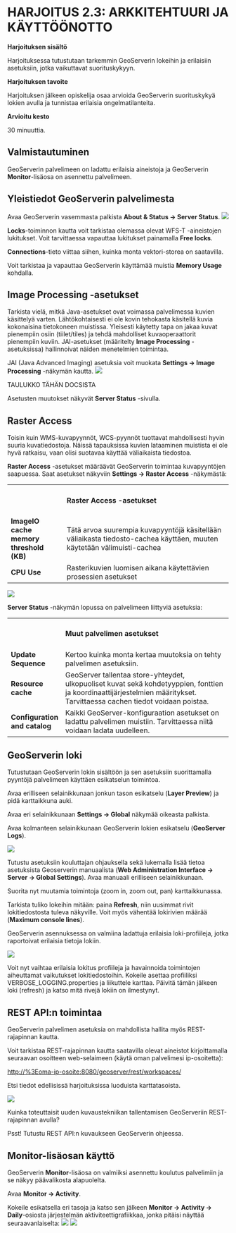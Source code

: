 # HARJOITUS 2.3: ARKKITEHTUURI JA KÄYTTÖÖNOTTO

**Harjoituksen sisältö**

Harjoituksessa tutustutaan tarkemmin GeoServerin lokeihin ja erilaisiin asetuksiin, jotka vaikuttavat suorituskykyyn.

**Harjoituksen tavoite**

Harjoituksen jälkeen opiskelija osaa arvioida GeoServerin suorituskykyä lokien avulla ja tunnistaa erilaisia ongelmatilanteita.

**Arvioitu kesto**

30 minuuttia.

## **Valmistautuminen**

GeoServerin palvelimeen on ladattu erilaisia aineistoja ja GeoServerin **Monitor**-lisäosa on asennettu palvelimeen.

## **Yleistiedot GeoServerin palvelimesta**

Avaa GeoServerin vasemmasta palkista **About & Status → Server Status**. ![](img/harjoitus_10/image1.png)

**Locks**-toiminnon kautta voit tarkistaa olemassa olevat WFS-T -aineistojen lukitukset. Voit tarvittaessa vapauttaa lukitukset painamalla **Free locks**.

**Connections**-tieto viittaa siihen, kuinka monta vektori-storea on saatavilla. 

Voit tarkistaa ja vapauttaa GeoServerin käyttämää muistia **Memory Usage** kohdalla.

## **Image Processing -asetukset**

Tarkista vielä, mitkä Java-asetukset ovat voimassa palvelimessa kuvien käsittelyä varten. Lähtökohtaisesti ei ole kovin tehokasta käsitellä kuvia kokonaisina tietokoneen muistissa. Yleisesti käytetty tapa on jakaa kuvat pienempiin osiin (tiilet/tiles) ja tehdä mahdolliset kuvaoperaattorit pienempiin kuviin. JAI-asetukset (määritelty **Image Processing** -asetuksissa) hallinnoivat näiden menetelmien toimintaa.

JAI (Java Advanced Imaging) asetuksia voit muokata **Settings → Image Processing** -näkymän kautta. ![](img/harjoitus_10/image2.png)

TAULUKKO TÄHÄN DOCSISTA

Asetusten muutokset näkyvät **Server Status** -sivulla.

## **Raster Access**

Toisin kuin WMS-kuvapyynnöt, WCS-pyynnöt tuottavat mahdollisesti hyvin suuria kuvatiedostoja. Näissä tapauksissa kuvien lataaminen muistista ei ole hyvä ratkaisu, vaan olisi suotavaa käyttää väliaikaista tiedostoa.

**Raster Access** -asetukset määräävät GeoServerin toimintaa kuvapyyntöjen saapuessa. Saat asetukset näkyviin **Settings → Raster Access** -näkymästä:

+-----------------------------------------+------------------------------------------------------------------------------------------------------------------------+
|                                         | #### **Raster Access -asetukset**                                                                                      |
+-----------------------------------------+------------------------------------------------------------------------------------------------------------------------+
| **ImageIO cache memory threshold (KB)** | Tätä arvoa suurempia kuvapyyntöjä käsitellään väliaikasta tiedosto-cachea käyttäen, muuten käytetään välimuisti-cachea |
+-----------------------------------------+------------------------------------------------------------------------------------------------------------------------+
| **CPU Use**                             | Rasterikuvien luomisen aikana käytettävien prosessien asetukset                                                        |
+-----------------------------------------+------------------------------------------------------------------------------------------------------------------------+

![](img/harjoitus_10/image3.png)

**Server Status** -näkymän lopussa on palvelimeen liittyviä asetuksia:

+-------------------------------+---------------------------------------------------------------------------------------------------------------------------------------------------------------------------+
|                               | #### **Muut palvelimen asetukset**                                                                                                                                        |
+-------------------------------+---------------------------------------------------------------------------------------------------------------------------------------------------------------------------+
| **Update Sequence**           | Kertoo kuinka monta kertaa muutoksia on tehty palvelimen asetuksiin.                                                                                                      |
+-------------------------------+---------------------------------------------------------------------------------------------------------------------------------------------------------------------------+
| **Resource cache**            | GeoServer tallentaa store-yhteydet, ulkopuoliset kuvat sekä kohdetyyppien, fonttien ja koordinaattijärjestelmien määritykset. Tarvittaessa cachen tiedot voidaan poistaa. |
+-------------------------------+---------------------------------------------------------------------------------------------------------------------------------------------------------------------------+
| **Configuration and catalog** | Kaikki GeoServer-konfiguraation asetukset on ladattu palvelimen muistiin. Tarvittaessa niitä voidaan ladata uudelleen.                                                    |
+-------------------------------+---------------------------------------------------------------------------------------------------------------------------------------------------------------------------+

## **GeoServerin loki**

Tutustutaan GeoServerin lokin sisältöön ja sen asetuksiin suorittamalla pyyntöjä palvelimeen käyttäen esikatselun toimintoa.

Avaa erilliseen selainikkunaan jonkun tason esikatselu (**Layer Preview**) ja pidä karttaikkuna auki.

Avaa eri selainikkunaan **Settings → Global** näkymää oikeasta palkista.

Avaa kolmanteen selainikkunaan GeoServerin lokien esikatselu (**GeoServer Logs**).

![](img/harjoitus_10/image4.png)

Tutustu asetuksiin kouluttajan ohjauksella sekä lukemalla lisää tietoa asetuksista Geoserverin manuaalista (**Web Administration Interface → Server → Global Settings**). Avaa manuaali erilliseen selainikkunaan.

Suorita nyt muutamia toimintoja (zoom in, zoom out, pan) karttaikkunassa. 

Tarkista tuliko lokeihin mitään: paina **Refresh**, niin uusimmat rivit lokitiedostosta tuleva näkyville. Voit myös vähentää lokirivien määrää (**Maximum console lines**).

GeoServerin asennuksessa on valmiina ladattuja erilaisia loki-profiileja, jotka raportoivat erilaisia tietoja lokiin.

![](img/harjoitus_10/image5.png)

Voit nyt vaihtaa erilaisia lokitus profiileja ja havainnoida toimintojen aiheuttamat vaikutukset lokitiedostoihin. Kokeile asettaa profiiliksi VERBOSE_LOGGING.properties ja liikuttele karttaa. Päivitä tämän jälkeen loki (refresh) ja katso mitä rivejä lokiin on ilmestynyt.

## **REST API:n toimintaa**

GeoServerin palvelimen asetuksia on mahdollista hallita myös REST-rajapinnan kautta.

Voit tarkistaa REST-rajapinnan kautta saatavilla olevat aineistot kirjoittamalla seuraavan osoitteen web-selaimeen (käytä oman palvelimesi ip-osoitetta):

::: note-box
<http://%3Eoma-ip-osoite:8080/geoserver/rest/workspaces/>
:::

Etsi tiedot edellisissä harjoituksissa luoduista karttatasoista.

![](img/harjoitus_10/image6.png)

::: hint-box
Kuinka toteuttaisit uuden kuvaustekniikan tallentamisen GeoServeriin REST-rajapinnan avulla?
:::

::: hint-box
Psst! Tutustu REST API:n kuvaukseen GeoServerin ohjeessa.
:::

## **Monitor-lisäosan käyttö**

GeoServerin **Monitor**-lisäosa on valmiiksi asennettu koulutus palvelimiin ja se näkyy päävalikosta alapuolelta.

Avaa **Monitor → Activity**.

Kokeile esikatsella eri tasoja ja katso sen jälkeen **Monitor → Activity → Daily**-osiosta järjestelmän aktiviteettigrafiikkaa, jonka pitäisi näyttää seuraavanlaiselta: ![](img/harjoitus_10/image7.png) ![](img/harjoitus_10/image8.png)
